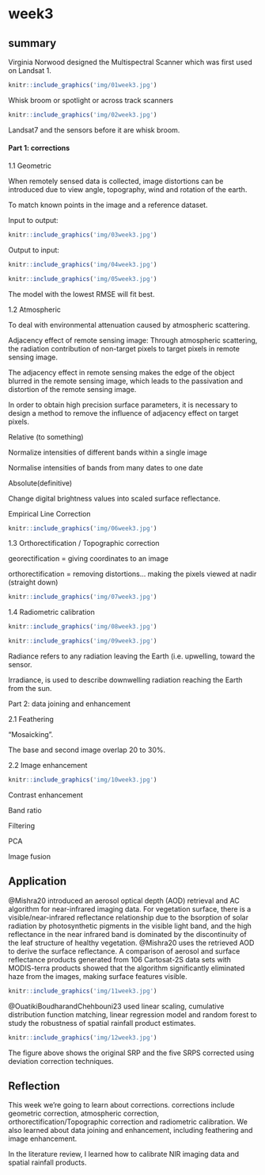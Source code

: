 # week3

## summary

Virginia Norwood designed the Multispectral Scanner which was first used on Landsat 1.

```r
knitr::include_graphics('img/01week3.jpg')
```

Whisk broom or spotlight or across track scanners

```r
knitr::include_graphics('img/02week3.jpg')
```

Landsat7 and the sensors before it are whisk broom.

#### Part 1: corrections

1.1 Geometric

When remotely sensed data is collected, image distortions can be introduced due to view angle, topography, wind and rotation of the earth.

To match known points in the image and a reference dataset.

Input to output:

```r
knitr::include_graphics('img/03week3.jpg')
```

Output to input:

```r
knitr::include_graphics('img/04week3.jpg')
```

```r
knitr::include_graphics('img/05week3.jpg')
```

The model with the lowest RMSE will fit best.

1.2 Atmospheric

To deal with environmental attenuation caused by atmospheric scattering.

Adjacency effect of remote sensing image: Through atmospheric scattering, the radiation contribution of non-target pixels to target pixels in remote sensing image.

The adjacency effect in remote sensing makes the edge of the object blurred in the remote sensing image, which leads to the passivation and distortion of the remote sensing image.

In order to obtain high precision surface parameters, it is necessary to design a method to remove the influence of adjacency effect on target pixels.

Relative (to something)

Normalize intensities of different bands within a single image

Normalise intensities of bands from many dates to one date

Absolute(definitive)

Change digital brightness values into scaled surface reflectance.

Empirical Line Correction

```r
knitr::include_graphics('img/06week3.jpg')
```

1.3 Orthorectification / Topographic correction

georectification = giving coordinates to an image

orthorectification = removing distortions\... making the pixels viewed at nadir (straight down)

```r
knitr::include_graphics('img/07week3.jpg')
```

1.4 Radiometric calibration

```r
knitr::include_graphics('img/08week3.jpg')
```

```r
knitr::include_graphics('img/09week3.jpg')
```

Radiance refers to any radiation leaving the Earth (i.e. upwelling, toward the sensor.

Irradiance, is used to describe downwelling radiation reaching the Earth from the sun.

Part 2: data joining and enhancement

2.1 Feathering

"Mosaicking".

The base and second image overlap 20 to 30%.

2.2 Image enhancement

```r
knitr::include_graphics('img/10week3.jpg')
```

Contrast enhancement

Band ratio

Filtering

PCA

Image fusion

## Application

@Mishra20 introduced an aerosol optical depth (AOD) retrieval and AC algorithm for near-infrared imaging data. For vegetation surface, there is a visible/near-infrared reflectance relationship due to the bsorption of solar radiation by photosynthetic pigments in the visible light band, and the high reflectance in the near infrared band is dominated by the discontinuity of the leaf structure of healthy vegetation. @Mishra20 uses the retrieved AOD to derive the surface reflectance. A comparison of aerosol and surface reflectance products generated from 106 Cartosat-2S data sets with MODIS-terra products showed that the algorithm significantly eliminated haze from the images, making surface features visible.

```r
knitr::include_graphics('img/11week3.jpg')
```

@OuatikiBoudharandChehbouni23 used linear scaling, cumulative distribution function matching, linear regression model and random forest to study the robustness of spatial rainfall product estimates.

```r
knitr::include_graphics('img/12week3.jpg')
```

The figure above shows the original SRP and the five SRPS corrected using deviation correction techniques.

## Reflection

This week we're going to learn about corrections. corrections include geometric correction, atmospheric correction, orthorectification/Topographic correction and radiometric calibration. We also learned about data joining and enhancement, including feathering and image enhancement.

In the literature review, I learned how to calibrate NIR imaging data and spatial rainfall products.
